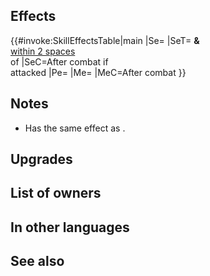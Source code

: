 {{SkillPage Tabs}}{{Weapon Infobox
|tagid=SID_びっくり箱＋
|weaponType=Dagger
|might=12
|range=2
|effect=Grants Atk/Spd/Def/Res+3. After combat, deals 6 damage to unit.<br>Effect:【Dagger ７】<br><br>【Dagger ７】<br>After combat, if unit attacked, inflicts Def/Res-７ on target and foes within 2 spaces of target through their next actions.
|cost=300
|exclusive=0
|statModifiers=0,15,3,3,3
|refinePaths=default
|refineSP=350
|refineMedals=500
|refineStones=50
|properties=
}}
==Effects==
{{#invoke:SkillEffectsTable|main
|Se={{Eft|Penalties|Def/Res|7}}
|SeT={{Tgt|Target Foe}} '''&''' {{Tgt|Foes}}<br>[[within 2 spaces]]<br>of {{Tgt|Target Foe}}
|SeC=After combat if<br>{{Tgt|Unit}} attacked
|Pe={{Eft|Stat Boosts|Atk/Spd/Def/Res|3}}
|Me={{Eft|Damage|6}}
|MeC=After combat
}}

==Notes==
* Has the same effect as {{St|Fury 3}}.
{{After combat note}}
{{DamageToUnit}}
{{IfUnitAttacked}}
{{Penalties}}
==Upgrades==
{{Weapon Upgrade List}}
==List of owners==
{{Skill Hero List}}
==In other languages==
{{OtherLanguages
|japanese=びっくり箱＋
|german=Kürbiskistchen+
|spanishEU=Calabaza aciaga +
|spanishLA=Calabaza aciaga +
|french=Coffre à courge +
|italian=Zucca in scatola+
|chineseTW=驚嚇箱＋
|portuguese=Doce surpresa+
}}
==See also==
{{See also skills|cond=Description LIKE '%grants Atk/Spd/Def/Res+_.%deals _ damage to unit%'|columns=3}}
{{Weapons Navbox}}